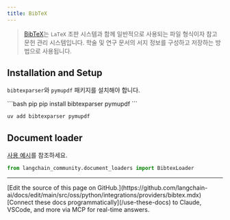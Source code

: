 ```yaml
---
title: BibTeX
---
```


>[BibTeX](https://www.ctan.org/pkg/bibtex)는 `LaTeX` 조판 시스템과 함께 일반적으로 사용되는 파일 형식이자 참고문헌 관리 시스템입니다. 학술 및 연구 문서의 서지 정보를 구성하고 저장하는 방법으로 사용됩니다.

## Installation and Setup

`bibtexparser`와 `pymupdf` 패키지를 설치해야 합니다.

<CodeGroup>
```bash pip
pip install bibtexparser pymupdf
```

```bash uv
uv add bibtexparser pymupdf
```
</CodeGroup>


## Document loader

[사용 예시](/oss/python/integrations/document_loaders/bibtex)를 참조하세요.

```python
from langchain_community.document_loaders import BibtexLoader
```

---

<Callout icon="pen-to-square" iconType="regular">
    [Edit the source of this page on GitHub.](https://github.com/langchain-ai/docs/edit/main/src/oss/python/integrations/providers/bibtex.mdx)
</Callout>
<Tip icon="terminal" iconType="regular">
    [Connect these docs programmatically](/use-these-docs) to Claude, VSCode, and more via MCP for    real-time answers.
</Tip>
